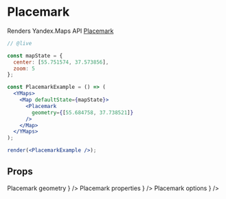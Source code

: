 


# Placemark

Renders Yandex.Maps API [Placemark][]

```jsx
// @live

const mapState = {
  center: [55.751574, 37.573856],
  zoom: 5
};

const PlacemarkExample = () => (
  <YMaps>
    <Map defaultState={mapState}>
      <Placemark
        geometry={[55.684758, 37.738521]}
      />
    </Map>
  </YMaps>
);

render(<PlacemarkExample />);
```

## Props

<Props>
  <PropItem
    name="defaultGeometry"
    secondaryName="geometry"
    type="number[]"
    description={
      <Link
        href="https://tech.yandex.com/maps/doc/jsapi/2.1/ref/reference/Placemark-docpage/#Placemark__param-geometry"
      >
        Placemark geometry
      </Link>
    }
  />
  <PropItem
    name="defaultProperties"
    secondaryName="properties"
    type="Object"
    description={
      <Link
        href="https://tech.yandex.com/maps/doc/jsapi/2.1/ref/reference/Placemark-docpage/#Placemark__param-properties"
      >
        Placemark properties
      </Link>
    }
  />
  <PropItem
    name="defaultOptions"
    secondaryName="options"
    type="Object"
    description={
      <Link
        href="https://tech.yandex.com/maps/doc/jsapi/2.1/ref/reference/Placemark-docpage/#Placemark__param-options"
      >
        Placemark options
      </Link>
    }
  />
</Props>

<Events
  componentName="Placemark"
  url="https://tech.yandex.com/maps/doc/jsapi/2.1/ref/reference/Placemark-docpage/#Placemark__events-summary"
/>

[Placemark]: https://tech.yandex.com/maps/doc/jsapi/2.1/ref/reference/Placemark-docpage/
